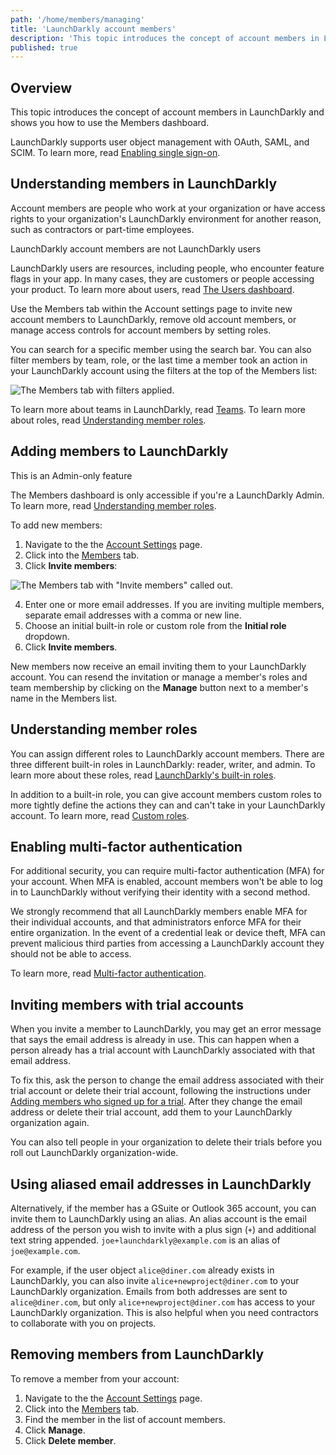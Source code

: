 ```yaml
---
path: '/home/members/managing'
title: 'LaunchDarkly account members'
description: 'This topic introduces the concept of account members in LaunchDarkly and shows you how to use the Members dashboard. LaunchDarkly supports user object management with OAuth, SAML, and SCIM.'
published: true
---
```


## Overview

This topic introduces the concept of account members in LaunchDarkly and shows you how to use the Members dashboard.

LaunchDarkly supports user object management with OAuth, SAML, and SCIM. To learn more, read [Enabling single sign-on](/home/account-security/sso).

## Understanding members in LaunchDarkly

Account members are people who work at your organization or have access rights to your organization's LaunchDarkly environment for another reason, such as contractors or part-time employees.

<Callout intent="info">
<CalloutTitle>LaunchDarkly account members are not LaunchDarkly users</CalloutTitle>
<CalloutDescription>

LaunchDarkly users are resources, including people, who encounter feature flags in your app. In many cases, they are customers or people accessing your product. To learn more about users, read [The Users dashboard](/home/users/users-dashboard).

</CalloutDescription>
</Callout>

Use the Members tab within the Account settings page to invite new account members to LaunchDarkly, remove old account members, or manage access controls for account members by setting roles.

You can search for a specific member using the search bar. You can also filter members by team, role, or the last time a member took an action in your LaunchDarkly account using the filters at the top of the Members list:

![The Members tab with filters applied.](/images/settings-members-filters.png)

To learn more about teams in LaunchDarkly, read [Teams](/home/teams). To learn more about roles, read [Understanding member roles](#understanding-member-roles).

## Adding members to LaunchDarkly

<Callout intent="info">
<CalloutTitle>This is an Admin-only feature</CalloutTitle>
<CalloutDescription>

The Members dashboard is only accessible if you're a LaunchDarkly Admin. To learn more, read [Understanding member roles](#understanding-member-roles).

</CalloutDescription>
</Callout>

To add new members:

1. Navigate to the the [Account Settings](https://app.launchdarkly.com/settings) page.
2. Click into the [Members](https://app.launchdarkly.com/settings/members) tab.
3. Click **Invite members**:

![The Members tab with "Invite members" called out.](/images/settings-members-invite-callout.png)

4. Enter one or more email addresses. If you are inviting multiple members, separate email addresses with a comma or new line.
5. Choose an initial built-in role or custom role from the **Initial role** dropdown.
5. Click **Invite members**.

New members now receive an email inviting them to your LaunchDarkly account. You can resend the invitation or manage a member's roles and team membership by clicking on the **Manage** button next to a member's name in the Members list. 

## Understanding member roles

You can assign different roles to LaunchDarkly account members. There are three different built-in roles in LaunchDarkly: reader, writer, and admin. To learn more about these roles, read [LaunchDarkly's built-in roles](/home/members/built-in-roles).

In addition to a built-in role, you can give account members custom roles to more tightly define the actions they can and can't take in your LaunchDarkly account. To learn more, read [Custom roles](/home/members/custom-roles).

## Enabling multi-factor authentication

For additional security, you can require multi-factor authentication (MFA) for your account. When MFA is enabled, account members won't be able to log in to LaunchDarkly without verifying their identity with a second method.

We strongly recommend that all LaunchDarkly members enable MFA for their individual accounts, and that administrators enforce MFA for their entire organization. In the event of a credential leak or device theft, MFA can prevent malicious third parties from accessing a LaunchDarkly account they should not be able to access.

To learn more, read [Multi-factor authentication](/home/account-security/mfa).

## Inviting members with trial accounts

When you invite a member to LaunchDarkly, you may get an error message that says the email address is already in use. This can happen when a person already has a trial account with LaunchDarkly associated with that email address.

To fix this, ask the person to change the email address associated with their trial account or delete their trial account, following the instructions under [Adding members who signed up for a trial](/home/getting-started/your-account#adding-members-who-signed-up-for-a-trial). After they change the email address or delete their trial account, add them to your LaunchDarkly organization again.

You can also tell people in your organization to delete their trials before you roll out LaunchDarkly organization-wide.

## Using aliased email addresses in LaunchDarkly

Alternatively, if the member has a GSuite or Outlook 365 account, you can invite them to LaunchDarkly using an alias. An alias account is the email address of the person you wish to invite with a plus sign (`+`) and additional text string appended. `joe+launchdarkly@example.com` is an alias of `joe@example.com`.

For example, if the user object `alice@diner.com` already exists in LaunchDarkly, you can also invite `alice+newproject@diner.com` to your LaunchDarkly organization. Emails from both addresses are sent to `alice@diner.com`, but only `alice+newproject@diner.com` has access to your LaunchDarkly organization. This is also helpful when you need contractors to collaborate with you on projects.

## Removing members from LaunchDarkly

To remove a member from your account:

1. Navigate to the the [Account Settings](https://app.launchdarkly.com/settings) page.
2. Click into the [Members](https://app.launchdarkly.com/settings/members) tab.
3. Find the member in the list of account members.
4. Click **Manage**.
5. Click **Delete member**.
